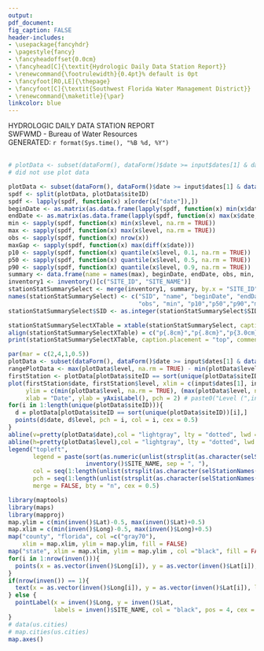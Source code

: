 ```yaml
---
output:
pdf_document:
fig_caption: FALSE
header-includes:
- \usepackage{fancyhdr}
- \pagestyle{fancy}
- \fancyheadoffset{0.0cm}
- \fancyhead[C]{\textit{Hydrologic Daily Data Station Report}}
- \renewcommand{\footrulewidth}{0.4pt}% default is 0pt
- \fancyfoot[RO,LE]{\thepage}
- \fancyfoot[C]{\textit{Southwest Florida Water Management District}}
- \renewcommand{\maketitle}{\par}
linkcolor: blue
---
```


HYDROLOGIC DAILY DATA STATION REPORT  
SWFWMD - Bureau of Water Resources  
GENERATED: `r format(Sys.time(), "%B %d, %Y")`  
\

```r
# plotData <- subset(dataForm(), dataForm()$date >= input$dates[1] & dataForm()$date <= input$dates[2])
# did not use plot data
```

```r
plotData <- subset(dataForm(), dataForm()$date >= input$dates[1] & dataForm()$date <= input$dates[2])
spdf <- split(plotData, plotData$siteID)
spdf <- lapply(spdf, function(x) x[order(x["date"]),])
beginDate <- as.matrix(as.data.frame(lapply(spdf, function(x) min(x$date, na.rm = TRUE))))[1,]
endDate <- as.matrix(as.data.frame(lapply(spdf, function(x) max(x$date, na.rm = TRUE))))[1,]
min <- sapply(spdf, function(x) min(x$level, na.rm = TRUE))
max <- sapply(spdf, function(x) max(x$level, na.rm = TRUE))
obs <- sapply(spdf, function(x) nrow(x))
maxGap <- sapply(spdf, function(x) max(diff(x$date)))
p10 <- sapply(spdf, function(x) quantile(x$level, 0.1, na.rm = TRUE))
p50 <- sapply(spdf, function(x) quantile(x$level, 0.5, na.rm = TRUE))
p90 <- sapply(spdf, function(x) quantile(x$level, 0.9, na.rm = TRUE))
summary <- data.frame(name = names(max), beginDate, endDate, obs, min, p10,p50,p90,max, maxGap)
inventory1 <- inventory()[c("SITE_ID", "SITE_NAME")]
stationStatSummarySelect <- merge(inventory1, summary, by.x = "SITE_ID", by.y = "name")
names(stationStatSummarySelect) <- c("SID", "name", "beginDate", "endDate", 
                                     "obs", "min", "p10","p50","p90","max", "maxGap")
stationStatSummarySelect$SID <- as.integer(stationStatSummarySelect$SID)

stationStatSummarySelectXTable = xtable(stationStatSummarySelect, caption = paste0("Summary statistics of daily data over period ", input$dates[1], " through ", input$dates[2]))
align(stationStatSummarySelectXTable) = c("p{.8cm}","p{.8cm}","p{3.0cm}","p{2.5cm}","p{2cm}", rep("p{1.1cm}", 7))
print(stationStatSummarySelectXTable, caption.placement = "top", comment = FALSE, include.rownames = FALSE, scalebox = 0.8)
```

```r
par(mar = c(2,4,1,0.5))
plotData <- subset(dataForm(), dataForm()$date >= input$dates[1] & dataForm()$date <= input$dates[2])
rangePlotData <- max(plotData$level, na.rm = TRUE) - min(plotData$level, na.rm = TRUE)
firstStation <- plotData[plotData$siteID == sort(unique(plotData$siteID))[1],]
plot(firstStation$date, firstStation$level, xlim = c(input$dates[1], input$dates[2]), type = "n", 
     ylim = c(min(plotData$level, na.rm = TRUE), (max(plotData$level, na.rm = TRUE) + rangePlotData/4)),  
     xlab = "Date", ylab = yAxisLabel(), pch = 2) # paste0("Level (",input$datum,", ft)"), pch = 2)
for(i in 1:length(unique(plotData$siteID))){
  d = plotData[plotData$siteID == sort(unique(plotData$siteID))[i],]
  points(d$date, d$level, pch = i, col = i, cex = 0.5)
}
abline(v=pretty(plotData$date),col = "lightgray", lty = "dotted", lwd = par("lwd"))
abline(h=pretty(plotData$level),col = "lightgray", lty = "dotted", lwd = par("lwd"))
legend("topleft", 
       legend = paste(sort(as.numeric(unlist(strsplit(as.character(selStationNames()), ",")))), 
                      inventory()$SITE_NAME, sep = ", "), 
       col = seq(1:length(unlist(strsplit(as.character(selStationNames()), ",")))), 
       pch = seq(1:length(unlist(strsplit(as.character(selStationNames()), ",")))), 
       merge = FALSE, bty = "n", cex = 0.5)
```

```r
library(maptools)
library(maps)
library(mapproj)
map.ylim = c(min(inven()$Lat)-0.5, max(inven()$Lat)+0.5)
map.xlim = c(min(inven()$Long)-0.5, max(inven()$Long)+0.5)
map("county", "florida", col =c("gray70"),
    xlim = map.xlim, ylim = map.ylim, fill = FALSE)
map("state", xlim = map.xlim, ylim = map.ylim , col ="black", fill = FALSE, add = TRUE)
for(i in 1:nrow(inven())){
  points(x = as.vector(inven()$Long[i]), y = as.vector(inven()$Lat[i]), cex = 0.75, pch = i, col = i)
}
if(nrow(inven()) == 1){
  text(x = as.vector(inven()$Long[i]), y = as.vector(inven()$Lat[i]), labels = as.vector(inven()$SITE_NAME[i]), cex = 0.75, pch = i, col = i, pos = 4)
} else {
  pointLabel(x = inven()$Long, y = inven()$Lat,
             labels = inven()$SITE_NAME, col = "black", pos = 4, cex = 0.5, method = "GA")
}
# data(us.cities)
# map.cities(us.cities)
map.axes()
```